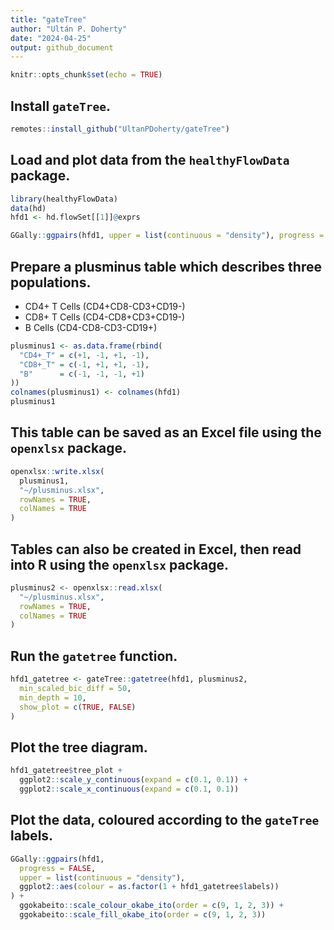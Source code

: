 ```yaml
---
title: "gateTree"
author: "Ultán P. Doherty"
date: "2024-04-25"
output: github_document
---
```


```r
knitr::opts_chunk$set(echo = TRUE)
```

## Install `gateTree`.
```r
remotes::install_github("UltanPDoherty/gateTree")
```

## Load and plot data from the `healthyFlowData` package.
```r
library(healthyFlowData)
data(hd)
hfd1 <- hd.flowSet[[1]]@exprs

GGally::ggpairs(hfd1, upper = list(continuous = "density"), progress = FALSE)
```

## Prepare a plusminus table which describes three populations.

* CD4+ T Cells (CD4+CD8-CD3+CD19-)
* CD8+ T Cells (CD4-CD8+CD3+CD19-)
* B Cells      (CD4-CD8-CD3-CD19+)

```r
plusminus1 <- as.data.frame(rbind(
  "CD4+_T" = c(+1, -1, +1, -1),
  "CD8+_T" = c(-1, +1, +1, -1),
  "B"      = c(-1, -1, -1, +1)
))
colnames(plusminus1) <- colnames(hfd1)
plusminus1
```

## This table can be saved as an Excel file using the `openxlsx` package.
```r
openxlsx::write.xlsx(
  plusminus1,
  "~/plusminus.xlsx",
  rowNames = TRUE,
  colNames = TRUE
)
```

## Tables can also be created in Excel, then read into R using the `openxlsx` package.
```r
plusminus2 <- openxlsx::read.xlsx(
  "~/plusminus.xlsx",
  rowNames = TRUE,
  colNames = TRUE
)
```

## Run the `gatetree` function.
```r
hfd1_gatetree <- gateTree::gatetree(hfd1, plusminus2,
  min_scaled_bic_diff = 50,
  min_depth = 10,
  show_plot = c(TRUE, FALSE)
)
```

## Plot the tree diagram.
```r
hfd1_gatetree$tree_plot +
  ggplot2::scale_y_continuous(expand = c(0.1, 0.1)) +
  ggplot2::scale_x_continuous(expand = c(0.1, 0.1))
```

## Plot the data, coloured according to the `gateTree` labels.
```r
GGally::ggpairs(hfd1,
  progress = FALSE,
  upper = list(continuous = "density"),
  ggplot2::aes(colour = as.factor(1 + hfd1_gatetree$labels))
) +
  ggokabeito::scale_colour_okabe_ito(order = c(9, 1, 2, 3)) +
  ggokabeito::scale_fill_okabe_ito(order = c(9, 1, 2, 3))
```
